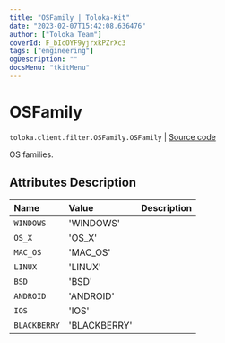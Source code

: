 ```yaml
---
title: "OSFamily | Toloka-Kit"
date: "2023-02-07T15:42:08.636476"
author: ["Toloka Team"]
coverId: F_bIcOYF9yjrxkPZrXc3
tags: ["engineering"]
ogDescription: ""
docsMenu: "tkitMenu"
---
```


# OSFamily
`toloka.client.filter.OSFamily.OSFamily` | [Source code](https://github.com/Toloka/toloka-kit/blob/v1.1.3/src/client/filter.py#L560)

OS families.

## Attributes Description

| Name | Value | Description |
| :------| :-----------| :----------| 
`WINDOWS`|'WINDOWS'|
`OS_X`|'OS_X'|
`MAC_OS`|'MAC_OS'|
`LINUX`|'LINUX'|
`BSD`|'BSD'|
`ANDROID`|'ANDROID'|
`IOS`|'IOS'|
`BLACKBERRY`|'BLACKBERRY'|